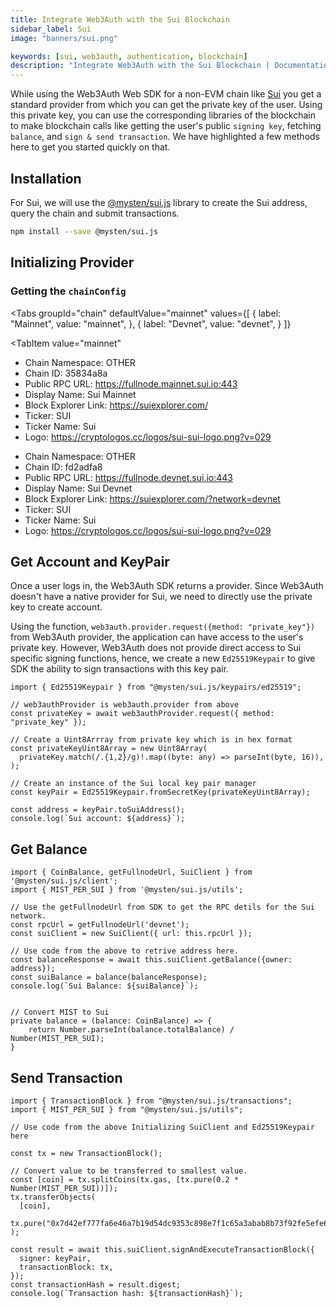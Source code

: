 ```yaml
---
title: Integrate Web3Auth with the Sui Blockchain
sidebar_label: Sui
image: "banners/sui.png"

keywords: [sui, web3auth, authentication, blockchain]
description: "Integrate Web3Auth with the Sui Blockchain | Documentation - Web3Auth"
---
```



While using the Web3Auth Web SDK for a non-EVM chain like [Sui](https://sui.io/) you get a standard
provider from which you can get the private key of the user. Using this private key, you can use the
corresponding libraries of the blockchain to make blockchain calls like getting the user's public
`signing key`, fetching `balance`, and `sign & send transaction`. We have highlighted a few methods
here to get you started quickly on that.

## Installation

For Sui, we will use the [@mysten/sui.js](https://www.npmjs.com/package/@mysten/sui.js) library to
create the Sui address, query the chain and submit transactions.

```bash npm2yarn
npm install --save @mysten/sui.js
```

## Initializing Provider

### Getting the `chainConfig`

<Tabs
 groupId="chain"
 defaultValue="mainnet"
  values={[
    { label: "Mainnet", value: "mainnet", },
    { label: "Devnet", value: "devnet", }
  ]}
>
<TabItem
  value="mainnet"
>

- Chain Namespace: OTHER
- Chain ID: 35834a8a
- Public RPC URL: https://fullnode.mainnet.sui.io:443
- Display Name: Sui Mainnet
- Block Explorer Link: https://suiexplorer.com/
- Ticker: SUI
- Ticker Name: Sui
- Logo: https://cryptologos.cc/logos/sui-sui-logo.png?v=029

</TabItem>

<TabItem value="devnet">

- Chain Namespace: OTHER
- Chain ID: fd2adfa8
- Public RPC URL: https://fullnode.devnet.sui.io:443
- Display Name: Sui Devnet
- Block Explorer Link: https://suiexplorer.com/?network=devnet
- Ticker: SUI
- Ticker Name: Sui
- Logo: https://cryptologos.cc/logos/sui-sui-logo.png?v=029

</TabItem>
</Tabs>

## Get Account and KeyPair

Once a user logs in, the Web3Auth SDK returns a provider. Since Web3Auth doesn't have a native
provider for Sui, we need to directly use the private key to create account.

Using the function, `web3auth.provider.request({method: "private_key"})` from Web3Auth provider, the
application can have access to the user's private key. However, Web3Auth does not provide direct
access to Sui specific signing functions, hence, we create a new `Ed25519Keypair` to give SDK the
ability to sign transactions with this key pair.

```tsx
import { Ed25519Keypair } from "@mysten/sui.js/keypairs/ed25519";

// web3authProvider is web3auth.provider from above
const privateKey = await web3authProvider.request({ method: "private_key" });

// Create a Uint8Arrray from private key which is in hex format
const privateKeyUint8Array = new Uint8Array(
  privateKey.match(/.{1,2}/g)!.map((byte: any) => parseInt(byte, 16)),
);

// Create an instance of the Sui local key pair manager
const keyPair = Ed25519Keypair.fromSecretKey(privateKeyUint8Array);

const address = keyPair.toSuiAddress();
console.log(`Sui account: ${address}`);
```

## Get Balance

```tsx
import { CoinBalance, getFullnodeUrl, SuiClient } from '@mysten/sui.js/client';
import { MIST_PER_SUI } from '@mysten/sui.js/utils';

// Use the getFullnodeUrl from SDK to get the RPC detils for the Sui network.
const rpcUrl = getFullnodeUrl('devnet');
const suiClient = new SuiClient({ url: this.rpcUrl });

// Use code from the above to retrive address here.
const balanceResponse = await this.suiClient.getBalance({owner: address});
const suiBalance = balance(balanceResponse);
console.log(`Sui Balance: ${suiBalance}`);


// Convert MIST to Sui
private balance = (balance: CoinBalance) => {
    return Number.parseInt(balance.totalBalance) / Number(MIST_PER_SUI);
}
```

## Send Transaction

```tsx
import { TransactionBlock } from "@mysten/sui.js/transactions";
import { MIST_PER_SUI } from "@mysten/sui.js/utils";

// Use code from the above Initializing SuiClient and Ed25519Keypair here

const tx = new TransactionBlock();

// Convert value to be transferred to smallest value.
const [coin] = tx.splitCoins(tx.gas, [tx.pure(0.2 * Number(MIST_PER_SUI))]);
tx.transferObjects(
  [coin],
  tx.pure("0x7d42ef777fa6e46a7b19d54dc9353c898e7f1c65a3abab8b73f92fe5efe6d96d"),
);

const result = await this.suiClient.signAndExecuteTransactionBlock({
  signer: keyPair,
  transactionBlock: tx,
});
const transactionHash = result.digest;
console.log(`Transaction hash: ${transactionHash}`);
```
